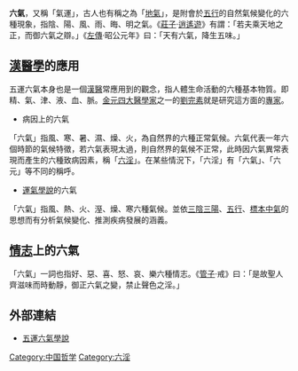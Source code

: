'''六氣'''，又稱「氣運」，古人也有稱之為「[[地氣|地氣]]」，是附會於[[五行|五行]]的自然氣候變化的六種現象，指陰、陽、風、雨、晦、明之氣。《[[莊子|莊子]]·[[逍遙遊|逍遙遊]]》有謂：「若夫乘天地之正，而御六氣之辯。」《[[左傳|左傳]]·昭公元年》曰：「天有六氣，降生五味。」

==[[漢醫學|漢醫學]]的應用==
五運六氣本身也是一個[[漢醫|漢醫]]常應用到的觀念，指人體生命活動的六種基本物質。即精、氣、津、液、血、脈。[[金元四大家|金元四大醫學家]]之一的[[劉完素|劉完素]]就是研究這方面的[[專家|專家]]。

*病因上的六氣
「六氣」指風、寒、暑、濕、燥、火，為自然界的六種正常氣候。六氣代表一年六個時節的氣候特徵，若六氣表現太過，則自然界的氣候不正常，此時因六氣異常表現而產生的六種致病因素，稱「[[六淫|六淫]]」。在某些情況下，「六淫」有「六氣」、「六元」等不同的稱呼。

*[[運氣學說|運氣學說]]的六氣
「六氣」指風、熱、火、溼、燥、寒六種氣候。並依[[三陰三陽|三陰三陽]]、[[五行|五行]]、[[標本中氣|標本中氣]]的思想而有分析氣候變化、推測疾病發展的涵義。

==[[情志|情志]]上的六氣==
「六氣」一詞也指好、惡、喜、怒、哀、樂六種情志。《[[管子_(書籍)|管子]]·戒》曰：「是故聖人齊滋味而時動靜，御正六氣之變，禁止聲色之淫。」

==外部連結==
*[http://www.theqi.com/cmed/intro2.html 五運六氣學說] {{Wayback|url=http://www.theqi.com/cmed/intro2.html |date=20190911140610 }}

[[Category:中国哲学|Category:中国哲学]]
[[Category:六淫|Category:六淫]]